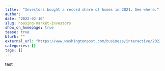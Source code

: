 ```yaml
---
title:  "Investors bought a record share of homes in 2021. See where."
author: 
date: '2022-02-16'
slug: housing-market-investors
show_on_homepage: true
tease: true
blurb: ""
external_url: "https://www.washingtonpost.com/business/interactive/2022/housing-market-investors/"
categories: []
tags: []
---
```


test

